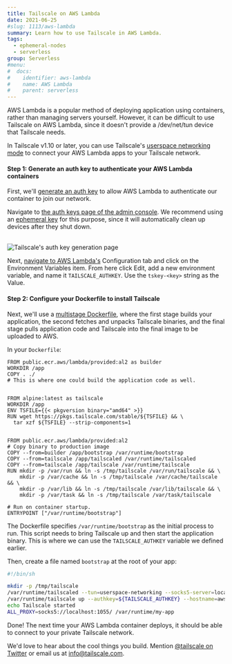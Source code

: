 ```yaml
---
title: Tailscale on AWS Lambda
date: 2021-06-25
#slug: 1113/aws-lambda
summary: Learn how to use Tailscale in AWS Lambda.
tags:
  - ephemeral-nodes
  - serverless
group: Serverless
#menu:
#  docs:
#    identifier: aws-lambda
#    name: AWS Lambda
#    parent: serverless
---
```


AWS Lambda is a popular method of deploying application using containers, rather than managing servers yourself. However, it can be difficult to use Tailscale on AWS Lambda, since it doesn't provide a /dev/net/tun device that Tailscale needs.

In Tailscale v1.10 or later, you can use Tailscale's [userspace networking mode](/kb/1112/userspace-networking) to connect your AWS Lambda apps to your Tailscale network.

#### Step 1: Generate an auth key to authenticate your AWS Lambda containers

First, we'll [generate an auth key](/kb/1085/auth-keys) to allow AWS Lambda to authenticate our container to join our network.

Navigate to [the auth keys page of the admin console](https://login.tailscale.com/admin/settings/authkeys). We recommend using an [ephemeral key](/kb/1111/ephemeral-nodes) for this purpose, since it will automatically clean up devices after they shut down.

<br />
<Image
  src="/images/solutions/serverless-aws-lambda/ephemeral-keys.png"
  alt="Tailscale's auth key generation page"
  class="bordered"
  width={800}
  height={1156}
/>

Next, [navigate to AWS Lambda's](https://console.aws.amazon.com/) Configuration tab and click on the Environment Variables item. From here click Edit, add a new environment variable, and name it `TAILSCALE_AUTHKEY`. Use the `tskey-<key>` string as the Value.

#### Step 2: Configure your Dockerfile to install Tailscale

Next, we'll use a [multistage Dockerfile](https://docs.docker.com/develop/develop-images/multistage-build/#use-multi-stage-builds), where the first stage builds your application, the second fetches and unpacks Tailscale binaries, and the final stage pulls application code and Tailscale into the final image to be uploaded to AWS.

In your `Dockerfile`:

```docker
FROM public.ecr.aws/lambda/provided:al2 as builder
WORKDIR /app
COPY . ./
# This is where one could build the application code as well.


FROM alpine:latest as tailscale
WORKDIR /app
ENV TSFILE={{< pkgversion binary="amd64" >}}
RUN wget https://pkgs.tailscale.com/stable/${TSFILE} && \
  tar xzf ${TSFILE} --strip-components=1


FROM public.ecr.aws/lambda/provided:al2
# Copy binary to production image
COPY --from=builder /app/bootstrap /var/runtime/bootstrap
COPY --from=tailscale /app/tailscaled /var/runtime/tailscaled
COPY --from=tailscale /app/tailscale /var/runtime/tailscale
RUN mkdir -p /var/run && ln -s /tmp/tailscale /var/run/tailscale && \
    mkdir -p /var/cache && ln -s /tmp/tailscale /var/cache/tailscale && \
    mkdir -p /var/lib && ln -s /tmp/tailscale /var/lib/tailscale && \
    mkdir -p /var/task && ln -s /tmp/tailscale /var/task/tailscale

# Run on container startup.
ENTRYPOINT ["/var/runtime/bootstrap"]
```

The Dockerfile specifies `/var/runtime/bootstrap` as the initial process to run. This script needs to bring Tailscale up and then start the application binary. This is where we can use the `TAILSCALE_AUTHKEY` variable we defined earlier.

Then, create a file named `bootstrap` at the root of your app:

```sh
#!/bin/sh

mkdir -p /tmp/tailscale
/var/runtime/tailscaled --tun=userspace-networking --socks5-server=localhost:1055 &
/var/runtime/tailscale up --authkey=${TAILSCALE_AUTHKEY} --hostname=aws-lambda-app
echo Tailscale started
ALL_PROXY=socks5://localhost:1055/ /var/runtime/my-app
```

Done! The next time your AWS Lambda container deploys, it should be able to connect to your private Tailscale network.

We'd love to hear about the cool things you build. Mention
[@tailscale on Twitter](https://twitter.com/tailscale) or email us at info@tailscale.com.
